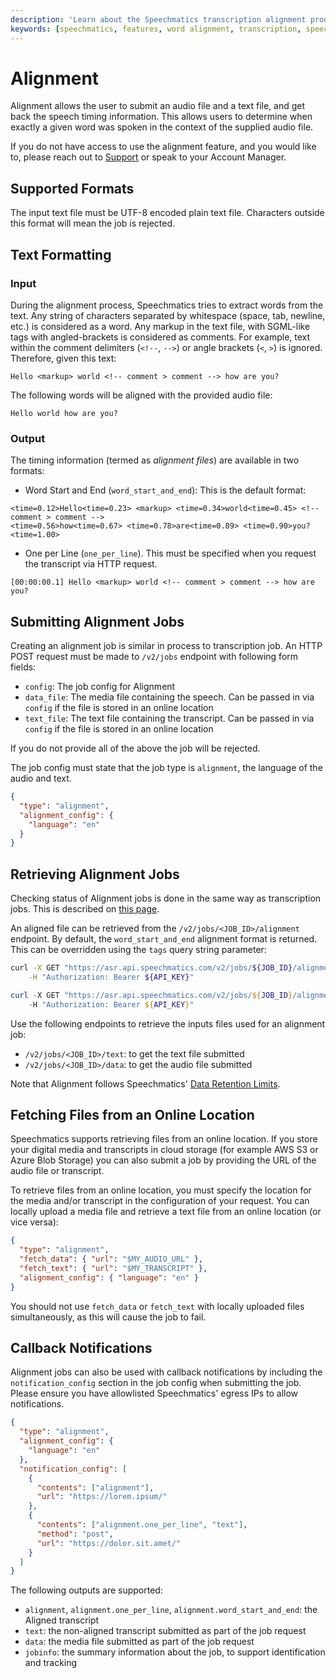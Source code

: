```yaml
---
description: 'Learn about the Speechmatics transcription alignment product'
keywords: [speechmatics, features, word alignment, transcription, speech recognition, asr]
---
```



# Alignment

Alignment allows the user to submit an audio file and a text file, and get back the speech timing information.
This allows users to determine when exactly a given word was spoken in the context of the supplied audio file.

If you do not have access to use the alignment feature, and you would like to, please reach out to [Support](https://support.speechmatics.com) or speak to your Account Manager.

## Supported Formats

The input text file must be UTF-8 encoded plain text file. Characters outside this format will mean the job is rejected.

## Text Formatting

### Input

During the alignment process, Speechmatics tries to extract words from the text.
Any string of characters separated by whitespace (space, tab, newline, etc.) is considered as a word.
Any markup in the text file, with SGML-like tags with angled-brackets is considered as comments.
For example, text within the comment delimiters (`<!--`, `-->`) or angle brackets (`<`, `>`) is ignored.
Therefore, given this text:

```
Hello <markup> world <!-- comment > comment --> how are you?
```

The following words will be aligned with the provided audio file:

```
Hello world how are you?
```

### Output

The timing information (termed as _alignment files_) are available in two formats:

- Word Start and End (`word_start_and_end`): This is the default format:

```
<time=0.12>Hello<time=0.23> <markup> <time=0.34>world<time=0.45> <!-- comment > comment -->
<time=0.56>how<time=0.67> <time=0.78>are<time=0.89> <time=0.90>you?<time=1.00>
```

- One per Line (`one_per_line`). This must be specified when you request the transcript via HTTP request.

```
[00:00:00.1] Hello <markup> world <!-- comment > comment --> how are you?
```

## Submitting Alignment Jobs

Creating an alignment job is similar in process to transcription job.
An HTTP POST request must be made to `/v2/jobs` endpoint with following form fields:

- `config`: The job config for Alignment
- `data_file`: The media file containing the speech. Can be passed in via `config` if the file is stored in an online location
- `text_file`: The text file containing the transcript. Can be passed in via `config` if the file is stored in an online location

If you do not provide all of the above the job will be rejected.

The job config must state that the job type is `alignment`, the language of the audio and text.

```json
{
  "type": "alignment",
  "alignment_config": {
    "language": "en"
  }
}
```

## Retrieving Alignment Jobs

Checking status of Alignment jobs is done in the same way as transcription jobs. This is described on [this page](/speech-to-text/batch/check-job-status).

An aligned file can be retrieved from the `/v2/jobs/<JOB_ID>/alignment` endpoint. By default, the `word_start_and_end` alignment format is returned. This can be overridden using the `tags` query string parameter:

<Tabs>
<TabItem value='unix' label='Unix'>

```bash
curl -X GET "https://asr.api.speechmatics.com/v2/jobs/${JOB_ID}/alignment?tags=one_per_line" \
    -H "Authorization: Bearer ${API_KEY}"
```

</TabItem>
<TabItem value='windows' label='Windows'>

```powershell
curl -X GET "https://asr.api.speechmatics.com/v2/jobs/${JOB_ID}/alignment?tags=one_per_line" \
    -H "Authorization: Bearer ${API_KEY}"
```

</TabItem>
</Tabs>

Use the following endpoints to retrieve the inputs files used for an alignment job:

- `/v2/jobs/<JOB_ID>/text`: to get the text file submitted
- `/v2/jobs/<JOB_ID>/data`: to get the audio file submitted

Note that Alignment follows Speechmatics' [Data Retention Limits](/speech-to-text/batch/supported-files-and-limits#data-retention-limits).

## Fetching Files from an Online Location

Speechmatics supports retrieving files from an online location. If you store your digital media and transcripts in cloud storage (for example AWS S3 or Azure Blob Storage) you can also submit a job by providing the URL of the audio file or transcript.

To retrieve files from an online location, you must specify the location for the media and/or transcript in the configuration of your request. You can locally upload a media file and retrieve a text file from an online location (or vice versa):

```json
{
  "type": "alignment",
  "fetch_data": { "url": "$MY_AUDIO_URL" },
  "fetch_text": { "url": "$MY_TRANSCRIPT" },
  "alignment_config": { "language": "en" }
}
```

You should not use `fetch_data` or `fetch_text` with locally uploaded files simultaneously, as this will cause the job to fail.

## Callback Notifications

Alignment jobs can also be used with callback notifications by including the `notification_config` section in the job config when submitting the job. Please ensure you have allowlisted Speechmatics' egress IPs to allow notifications.

```json
{
  "type": "alignment",
  "alignment_config": {
    "language": "en"
  },
  "notification_config": [
    {
      "contents": ["alignment"],
      "url": "https://lorem.ipsum/"
    },
    {
      "contents": ["alignment.one_per_line", "text"],
      "method": "post",
      "url": "https://dolor.sit.amet/"
    }
  ]
}
```

The following outputs are supported:

- `alignment`, `alignment.one_per_line`, `alignment.word_start_and_end`: the Aligned transcript
- `text`: the non-aligned transcript submitted as part of the job request
- `data`: the media file submitted as part of the job request
- `jobinfo`: the summary information about the job, to support identification and tracking
